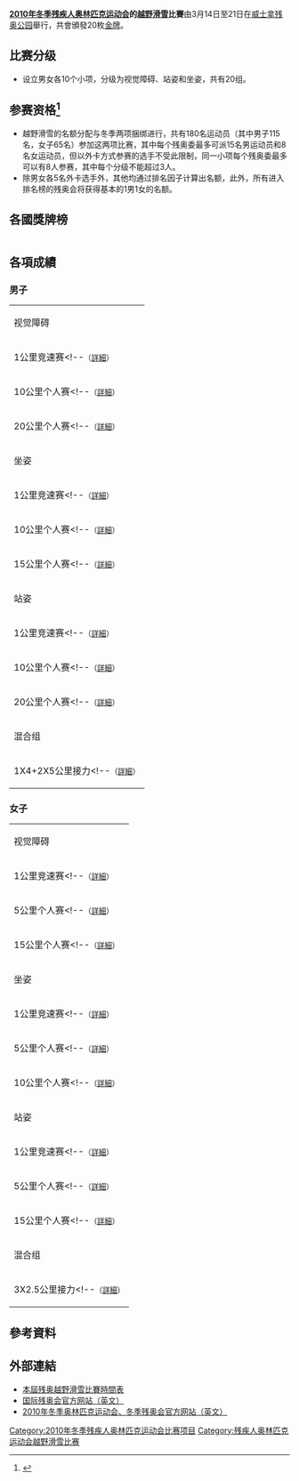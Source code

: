'''[[2010年冬季残疾人奥林匹克运动会|2010年冬季残疾人奥林匹克运动会]]的[[越野滑雪|越野滑雪]]比賽'''由3月14日至21日在[[威士拿残奥公园|威士拿残奥公园]]舉行，共會頒發20枚[[金牌|金牌]]。

== 比赛分级 ==
*设立男女各10个小项，分级为视觉障碍、站姿和坐姿，共有20组。

== 参赛资格<ref>{{Cite web |url=http://www.paralympic.org/release/Main_Sections_Menu/Paralympic_Games/Vancouver_2010/2008_04_30_Van2010_PWG_QC.pdf |title=2010年冬季残奥会各项名额分配（英文） |accessdate=2008-12-21 |archive-date=2009-02-06 |archive-url=https://web.archive.org/web/20090206081731/http://paralympic.org/release/Main_Sections_Menu/Paralympic_Games/Vancouver_2010/2008_04_30_Van2010_PWG_QC.pdf |dead-url=no }}</ref> ==
*越野滑雪的名额分配与冬季两项捆绑进行，共有180名运动员（其中男子115名，女子65名）参加这两项比赛，其中每个残奥委最多可派15名男运动员和8名女运动员，但以外卡方式参赛的选手不受此限制，同一小项每个残奥委最多可以有8人参赛，其中每个分级不能超过3人。
*除男女各5名外卡选手外，其他均通过排名因子计算出名额，此外，所有进入排名榜的残奥会将获得基本的1男1女的名额。

== 各國獎牌榜 ==
{| {{RankedMedalTable|class=wikitable sortable}}
|-
<!--| 1 ||align=left| {{FlagIOC|GBR|2008年夏季}} || 2 || 2 || 2 || 6
|-
| 2 ||align=left| {{FlagIOC|AUS|2008年夏季}} || 2 || 1 || 0 || 3
|-
| 3 ||align=left| {{FlagIOC|CAN|2008年夏季}} || 1 || 1 || 2 || 4
|-
| 4 ||align=left| {{FlagIOC|USA|2008年夏季}} || 1 || 1 || 1 || 3
|-
| 5 ||align=left| {{FlagIOC|CHN|2008年夏季}} || 1 || 1 || 0 || 2
|-
| 5 ||align=left| {{FlagIOC|NED|2008年夏季}} || 1 || 1 || 0 || 2
|-
| 5 ||align=left| {{FlagIOC|POL|2008年夏季}} || 1 || 1 || 0 || 2
|-
| 8 ||align=left| {{FlagIOC|NZL|2008年夏季}} || 1 || 0 || 2 || 3
|-
| 9 ||align=left| {{FlagIOC|DEN|2008年夏季}} || 1 || 0 || 1 || 2
|-
| 9 ||align=left| {{FlagIOC|ROU|2008年夏季}} || 1 || 0 || 1 || 2
|-
| 11 ||align=left| {{FlagIOC|BUL|2008年夏季}} || 1 || 0 || 0 || 1
|-
| 11 ||align=left| {{FlagIOC|NOR|2008年夏季}} || 1 || 0 || 0 || 1
|-
| 13 ||align=left| {{FlagIOC|GER|2008年夏季}} || 0 || 1 || 1 || 2
|-
| 14 ||align=left| {{FlagIOC|CZE|2008年夏季}} || 0 || 1 || 0 || 1
|-
| 14 ||align=left| {{FlagIOC|EST|2008年夏季}} || 0 || 1 || 0 || 1
|-
| 14 ||align=left| {{FlagIOC|FIN|2008年夏季}} || 0 || 1 || 0 || 1
|-
| 14 ||align=left| {{FlagIOC|GRE|2008年夏季}} || 0 || 1 || 0 || 1
|-
| 14 ||align=left| {{FlagIOC|ITA|2008年夏季}} || 0 || 1 || 0 || 1
|-
| 19 ||align=left| {{FlagIOC|BLR|2008年夏季}} || 0 || 0 || 2 || 2
|-
| 19 ||align=left| {{FlagIOC|FRA|2008年夏季}} || 0 || 0 || 2 || 2
|-
|- class="sortbottom"
!colspan=2| 總計： || 14 || 14 || 14 || 42-->
|}
<!-- 按格式替换即可
|-
| 1 ||align=left| {{}} || 12 || 1 || 2 || 15
-->

== 各項成績 ==
=== 男子 ===
{| {{MedalistTable|type=項目|columns=2|labelwidth=180px|style=font-size:small;}}
|-
|colspan=7|视觉障碍
|-
|1公里竞速赛<!--<small>（[[2008年夏季奧林匹克運動會賽艇比賽—男子單人雙槳|詳細]]）</small>
| {{flagIOCathlete|[[奥拉夫·蒂夫特|奥拉夫·-{zh-hans:蒂夫特;zh-hant:塔夫特;zh-hk:托夫}-]]|NOR|2008年夏季}}||6:59.83
| {{flagIOCathlete|[[翁德雷·西内克|翁德雷·-{zh-hans:西内克;zh-hant:辛尼克}-]]|CZE|2008年夏季}}||7:00.63
| {{flagIOCathlete|[[马赫·德赖斯代尔|马赫·-{zh-hans:德赖斯代尔;zh-hant:德萊斯戴}-]]|NZL|2008年夏季}}||7:01.56-->
|-
|10公里个人赛<!--<small>（[[2008年夏季奧林匹克運動會賽艇比賽—男子雙人單槳無舵手|詳細]]）</small>
| {{flagIOCathlete|[[德鲁·吉恩|德鲁·-{zh-hans:吉恩;zh-hant:吉恩}-]]|AUS|2008年夏季}}<br>{{flagIOCathlete|[[邓肯·弗里|邓肯·-{zh-hans:弗里;zh-hant:佛里}-]]|AUS|2008年夏季}}||6:37.44
| {{flagIOCathlete|[[戴维·考尔德|戴维·-{zh-hans:考尔德;zh-hant:考德爾}-]]|CAN|2008年夏季}}<br>{{flagIOCathlete|[[斯科特·弗兰德森|-{zh-hans:斯科特·弗兰德森;zh-hant:史考特·佛蘭德森;zh-hk:史葛·法蘭臣}-]]|CAN|2008年夏季}}||6:39.55
| {{flagIOCathlete|[[内森·特沃德尔|内森·-{zh-hans:特沃德尔;zh-hant:托德}-]]|NZL|2008年夏季}}<br>{{flagIOCathlete|[[乔治·布里奇沃特|乔治·-{zh-hans:布里奇沃特;zh-hant:布瑞奇瓦特}-]]|NZL|2008年夏季}}||6:44.19-->
|-
|20公里个人赛<!--<small>（[[2008年夏季奧林匹克運動會賽艇比賽—男子雙人單槳無舵手|詳細]]）</small>
| {{flagIOCathlete|[[德鲁·吉恩|德鲁·-{zh-hans:吉恩;zh-hant:吉恩}-]]|AUS|2008年夏季}}<br>{{flagIOCathlete|[[邓肯·弗里|邓肯·-{zh-hans:弗里;zh-hant:佛里}-]]|AUS|2008年夏季}}||6:37.44
| {{flagIOCathlete|[[戴维·考尔德|戴维·-{zh-hans:考尔德;zh-hant:考德爾}-]]|CAN|2008年夏季}}<br>{{flagIOCathlete|[[斯科特·弗兰德森|-{zh-hans:斯科特·弗兰德森;zh-hant:史考特·佛蘭德森;zh-hk:史葛·法蘭臣}-]]|CAN|2008年夏季}}||6:39.55
| {{flagIOCathlete|[[内森·特沃德尔|内森·-{zh-hans:特沃德尔;zh-hant:托德}-]]|NZL|2008年夏季}}<br>{{flagIOCathlete|[[乔治·布里奇沃特|乔治·-{zh-hans:布里奇沃特;zh-hant:布瑞奇瓦特}-]]|NZL|2008年夏季}}||6:44.19-->
|-
|colspan=7|坐姿
|-
|1公里竞速赛<!--<small>（[[2008年夏季奧林匹克運動會賽艇比賽—男子單人雙槳|詳細]]）</small>
| {{flagIOCathlete|[[奥拉夫·蒂夫特|奥拉夫·-{zh-hans:蒂夫特;zh-hant:塔夫特;zh-hk:托夫}-]]|NOR|2008年夏季}}||6:59.83
| {{flagIOCathlete|[[翁德雷·西内克|翁德雷·-{zh-hans:西内克;zh-hant:辛尼克}-]]|CZE|2008年夏季}}||7:00.63
| {{flagIOCathlete|[[马赫·德赖斯代尔|马赫·-{zh-hans:德赖斯代尔;zh-hant:德萊斯戴}-]]|NZL|2008年夏季}}||7:01.56-->
|-
|10公里个人赛<!--<small>（[[2008年夏季奧林匹克運動會賽艇比賽—男子雙人單槳無舵手|詳細]]）</small>
| {{flagIOCathlete|[[德鲁·吉恩|德鲁·-{zh-hans:吉恩;zh-hant:吉恩}-]]|AUS|2008年夏季}}<br>{{flagIOCathlete|[[邓肯·弗里|邓肯·-{zh-hans:弗里;zh-hant:佛里}-]]|AUS|2008年夏季}}||6:37.44
| {{flagIOCathlete|[[戴维·考尔德|戴维·-{zh-hans:考尔德;zh-hant:考德爾}-]]|CAN|2008年夏季}}<br>{{flagIOCathlete|[[斯科特·弗兰德森|-{zh-hans:斯科特·弗兰德森;zh-hant:史考特·佛蘭德森;zh-hk:史葛·法蘭臣}-]]|CAN|2008年夏季}}||6:39.55
| {{flagIOCathlete|[[内森·特沃德尔|内森·-{zh-hans:特沃德尔;zh-hant:托德}-]]|NZL|2008年夏季}}<br>{{flagIOCathlete|[[乔治·布里奇沃特|乔治·-{zh-hans:布里奇沃特;zh-hant:布瑞奇瓦特}-]]|NZL|2008年夏季}}||6:44.19-->
|-
|15公里个人赛<!--<small>（[[2008年夏季奧林匹克運動會賽艇比賽—男子雙人單槳無舵手|詳細]]）</small>
| {{flagIOCathlete|[[德鲁·吉恩|德鲁·-{zh-hans:吉恩;zh-hant:吉恩}-]]|AUS|2008年夏季}}<br>{{flagIOCathlete|[[邓肯·弗里|邓肯·-{zh-hans:弗里;zh-hant:佛里}-]]|AUS|2008年夏季}}||6:37.44
| {{flagIOCathlete|[[戴维·考尔德|戴维·-{zh-hans:考尔德;zh-hant:考德爾}-]]|CAN|2008年夏季}}<br>{{flagIOCathlete|[[斯科特·弗兰德森|-{zh-hans:斯科特·弗兰德森;zh-hant:史考特·佛蘭德森;zh-hk:史葛·法蘭臣}-]]|CAN|2008年夏季}}||6:39.55
| {{flagIOCathlete|[[内森·特沃德尔|内森·-{zh-hans:特沃德尔;zh-hant:托德}-]]|NZL|2008年夏季}}<br>{{flagIOCathlete|[[乔治·布里奇沃特|乔治·-{zh-hans:布里奇沃特;zh-hant:布瑞奇瓦特}-]]|NZL|2008年夏季}}||6:44.19-->
|-
|colspan=7|站姿
|-
|1公里竞速赛<!--<small>（[[2008年夏季奧林匹克運動會賽艇比賽—男子單人雙槳|詳細]]）</small>
| {{flagIOCathlete|[[奥拉夫·蒂夫特|奥拉夫·-{zh-hans:蒂夫特;zh-hant:塔夫特;zh-hk:托夫}-]]|NOR|2008年夏季}}||6:59.83
| {{flagIOCathlete|[[翁德雷·西内克|翁德雷·-{zh-hans:西内克;zh-hant:辛尼克}-]]|CZE|2008年夏季}}||7:00.63
| {{flagIOCathlete|[[马赫·德赖斯代尔|马赫·-{zh-hans:德赖斯代尔;zh-hant:德萊斯戴}-]]|NZL|2008年夏季}}||7:01.56-->
|-
|10公里个人赛<!--<small>（[[2008年夏季奧林匹克運動會賽艇比賽—男子雙人單槳無舵手|詳細]]）</small>
| {{flagIOCathlete|[[德鲁·吉恩|德鲁·-{zh-hans:吉恩;zh-hant:吉恩}-]]|AUS|2008年夏季}}<br>{{flagIOCathlete|[[邓肯·弗里|邓肯·-{zh-hans:弗里;zh-hant:佛里}-]]|AUS|2008年夏季}}||6:37.44
| {{flagIOCathlete|[[戴维·考尔德|戴维·-{zh-hans:考尔德;zh-hant:考德爾}-]]|CAN|2008年夏季}}<br>{{flagIOCathlete|[[斯科特·弗兰德森|-{zh-hans:斯科特·弗兰德森;zh-hant:史考特·佛蘭德森;zh-hk:史葛·法蘭臣}-]]|CAN|2008年夏季}}||6:39.55
| {{flagIOCathlete|[[内森·特沃德尔|内森·-{zh-hans:特沃德尔;zh-hant:托德}-]]|NZL|2008年夏季}}<br>{{flagIOCathlete|[[乔治·布里奇沃特|乔治·-{zh-hans:布里奇沃特;zh-hant:布瑞奇瓦特}-]]|NZL|2008年夏季}}||6:44.19-->
|-
|20公里个人赛<!--<small>（[[2008年夏季奧林匹克運動會賽艇比賽—男子雙人單槳無舵手|詳細]]）</small>
| {{flagIOCathlete|[[德鲁·吉恩|德鲁·-{zh-hans:吉恩;zh-hant:吉恩}-]]|AUS|2008年夏季}}<br>{{flagIOCathlete|[[邓肯·弗里|邓肯·-{zh-hans:弗里;zh-hant:佛里}-]]|AUS|2008年夏季}}||6:37.44
| {{flagIOCathlete|[[戴维·考尔德|戴维·-{zh-hans:考尔德;zh-hant:考德爾}-]]|CAN|2008年夏季}}<br>{{flagIOCathlete|[[斯科特·弗兰德森|-{zh-hans:斯科特·弗兰德森;zh-hant:史考特·佛蘭德森;zh-hk:史葛·法蘭臣}-]]|CAN|2008年夏季}}||6:39.55
| {{flagIOCathlete|[[内森·特沃德尔|内森·-{zh-hans:特沃德尔;zh-hant:托德}-]]|NZL|2008年夏季}}<br>{{flagIOCathlete|[[乔治·布里奇沃特|乔治·-{zh-hans:布里奇沃特;zh-hant:布瑞奇瓦特}-]]|NZL|2008年夏季}}||6:44.19-->
|-
|colspan=7|混合组
|-
|1X4+2X5公里接力<!--<small>（[[2008年夏季奧林匹克運動會賽艇比賽—男子單人雙槳|詳細]]）</small>
| {{flagIOCathlete|[[奥拉夫·蒂夫特|奥拉夫·-{zh-hans:蒂夫特;zh-hant:塔夫特;zh-hk:托夫}-]]|NOR|2008年夏季}}||6:59.83
| {{flagIOCathlete|[[翁德雷·西内克|翁德雷·-{zh-hans:西内克;zh-hant:辛尼克}-]]|CZE|2008年夏季}}||7:00.63
| {{flagIOCathlete|[[马赫·德赖斯代尔|马赫·-{zh-hans:德赖斯代尔;zh-hant:德萊斯戴}-]]|NZL|2008年夏季}}||7:01.56-->
|}

=== 女子 ===
{| {{MedalistTable|type=項目|columns=2|labelwidth=180px|style=font-size:small;}}
|-
|colspan=7|视觉障碍
|-
|1公里竞速赛<!--<small>（[[2008年夏季奧林匹克運動會賽艇比賽—男子單人雙槳|詳細]]）</small>
| {{flagIOCathlete|[[奥拉夫·蒂夫特|奥拉夫·-{zh-hans:蒂夫特;zh-hant:塔夫特;zh-hk:托夫}-]]|NOR|2008年夏季}}||6:59.83
| {{flagIOCathlete|[[翁德雷·西内克|翁德雷·-{zh-hans:西内克;zh-hant:辛尼克}-]]|CZE|2008年夏季}}||7:00.63
| {{flagIOCathlete|[[马赫·德赖斯代尔|马赫·-{zh-hans:德赖斯代尔;zh-hant:德萊斯戴}-]]|NZL|2008年夏季}}||7:01.56-->
|-
|5公里个人赛<!--<small>（[[2008年夏季奧林匹克運動會賽艇比賽—男子雙人單槳無舵手|詳細]]）</small>
| {{flagIOCathlete|[[德鲁·吉恩|德鲁·-{zh-hans:吉恩;zh-hant:吉恩}-]]|AUS|2008年夏季}}<br>{{flagIOCathlete|[[邓肯·弗里|邓肯·-{zh-hans:弗里;zh-hant:佛里}-]]|AUS|2008年夏季}}||6:37.44
| {{flagIOCathlete|[[戴维·考尔德|戴维·-{zh-hans:考尔德;zh-hant:考德爾}-]]|CAN|2008年夏季}}<br>{{flagIOCathlete|[[斯科特·弗兰德森|-{zh-hans:斯科特·弗兰德森;zh-hant:史考特·佛蘭德森;zh-hk:史葛·法蘭臣}-]]|CAN|2008年夏季}}||6:39.55
| {{flagIOCathlete|[[内森·特沃德尔|内森·-{zh-hans:特沃德尔;zh-hant:托德}-]]|NZL|2008年夏季}}<br>{{flagIOCathlete|[[乔治·布里奇沃特|乔治·-{zh-hans:布里奇沃特;zh-hant:布瑞奇瓦特}-]]|NZL|2008年夏季}}||6:44.19-->
|-
|15公里个人赛<!--<small>（[[2008年夏季奧林匹克運動會賽艇比賽—男子雙人單槳無舵手|詳細]]）</small>
| {{flagIOCathlete|[[德鲁·吉恩|德鲁·-{zh-hans:吉恩;zh-hant:吉恩}-]]|AUS|2008年夏季}}<br>{{flagIOCathlete|[[邓肯·弗里|邓肯·-{zh-hans:弗里;zh-hant:佛里}-]]|AUS|2008年夏季}}||6:37.44
| {{flagIOCathlete|[[戴维·考尔德|戴维·-{zh-hans:考尔德;zh-hant:考德爾}-]]|CAN|2008年夏季}}<br>{{flagIOCathlete|[[斯科特·弗兰德森|-{zh-hans:斯科特·弗兰德森;zh-hant:史考特·佛蘭德森;zh-hk:史葛·法蘭臣}-]]|CAN|2008年夏季}}||6:39.55
| {{flagIOCathlete|[[内森·特沃德尔|内森·-{zh-hans:特沃德尔;zh-hant:托德}-]]|NZL|2008年夏季}}<br>{{flagIOCathlete|[[乔治·布里奇沃特|乔治·-{zh-hans:布里奇沃特;zh-hant:布瑞奇瓦特}-]]|NZL|2008年夏季}}||6:44.19-->
|-
|colspan=7|坐姿
|-
|1公里竞速赛<!--<small>（[[2008年夏季奧林匹克運動會賽艇比賽—男子單人雙槳|詳細]]）</small>
| {{flagIOCathlete|[[奥拉夫·蒂夫特|奥拉夫·-{zh-hans:蒂夫特;zh-hant:塔夫特;zh-hk:托夫}-]]|NOR|2008年夏季}}||6:59.83
| {{flagIOCathlete|[[翁德雷·西内克|翁德雷·-{zh-hans:西内克;zh-hant:辛尼克}-]]|CZE|2008年夏季}}||7:00.63
| {{flagIOCathlete|[[马赫·德赖斯代尔|马赫·-{zh-hans:德赖斯代尔;zh-hant:德萊斯戴}-]]|NZL|2008年夏季}}||7:01.56-->
|-
|5公里个人赛<!--<small>（[[2008年夏季奧林匹克運動會賽艇比賽—男子雙人單槳無舵手|詳細]]）</small>
| {{flagIOCathlete|[[德鲁·吉恩|德鲁·-{zh-hans:吉恩;zh-hant:吉恩}-]]|AUS|2008年夏季}}<br>{{flagIOCathlete|[[邓肯·弗里|邓肯·-{zh-hans:弗里;zh-hant:佛里}-]]|AUS|2008年夏季}}||6:37.44
| {{flagIOCathlete|[[戴维·考尔德|戴维·-{zh-hans:考尔德;zh-hant:考德爾}-]]|CAN|2008年夏季}}<br>{{flagIOCathlete|[[斯科特·弗兰德森|-{zh-hans:斯科特·弗兰德森;zh-hant:史考特·佛蘭德森;zh-hk:史葛·法蘭臣}-]]|CAN|2008年夏季}}||6:39.55
| {{flagIOCathlete|[[内森·特沃德尔|内森·-{zh-hans:特沃德尔;zh-hant:托德}-]]|NZL|2008年夏季}}<br>{{flagIOCathlete|[[乔治·布里奇沃特|乔治·-{zh-hans:布里奇沃特;zh-hant:布瑞奇瓦特}-]]|NZL|2008年夏季}}||6:44.19-->
|-
|10公里个人赛<!--<small>（[[2008年夏季奧林匹克運動會賽艇比賽—男子雙人單槳無舵手|詳細]]）</small>
| {{flagIOCathlete|[[德鲁·吉恩|德鲁·-{zh-hans:吉恩;zh-hant:吉恩}-]]|AUS|2008年夏季}}<br>{{flagIOCathlete|[[邓肯·弗里|邓肯·-{zh-hans:弗里;zh-hant:佛里}-]]|AUS|2008年夏季}}||6:37.44
| {{flagIOCathlete|[[戴维·考尔德|戴维·-{zh-hans:考尔德;zh-hant:考德爾}-]]|CAN|2008年夏季}}<br>{{flagIOCathlete|[[斯科特·弗兰德森|-{zh-hans:斯科特·弗兰德森;zh-hant:史考特·佛蘭德森;zh-hk:史葛·法蘭臣}-]]|CAN|2008年夏季}}||6:39.55
| {{flagIOCathlete|[[内森·特沃德尔|内森·-{zh-hans:特沃德尔;zh-hant:托德}-]]|NZL|2008年夏季}}<br>{{flagIOCathlete|[[乔治·布里奇沃特|乔治·-{zh-hans:布里奇沃特;zh-hant:布瑞奇瓦特}-]]|NZL|2008年夏季}}||6:44.19-->
|-
|colspan=7|站姿
|-
|1公里竞速赛<!--<small>（[[2008年夏季奧林匹克運動會賽艇比賽—男子單人雙槳|詳細]]）</small>
| {{flagIOCathlete|[[奥拉夫·蒂夫特|奥拉夫·-{zh-hans:蒂夫特;zh-hant:塔夫特;zh-hk:托夫}-]]|NOR|2008年夏季}}||6:59.83
| {{flagIOCathlete|[[翁德雷·西内克|翁德雷·-{zh-hans:西内克;zh-hant:辛尼克}-]]|CZE|2008年夏季}}||7:00.63
| {{flagIOCathlete|[[马赫·德赖斯代尔|马赫·-{zh-hans:德赖斯代尔;zh-hant:德萊斯戴}-]]|NZL|2008年夏季}}||7:01.56-->
|-
|5公里个人赛<!--<small>（[[2008年夏季奧林匹克運動會賽艇比賽—男子雙人單槳無舵手|詳細]]）</small>
| {{flagIOCathlete|[[德鲁·吉恩|德鲁·-{zh-hans:吉恩;zh-hant:吉恩}-]]|AUS|2008年夏季}}<br>{{flagIOCathlete|[[邓肯·弗里|邓肯·-{zh-hans:弗里;zh-hant:佛里}-]]|AUS|2008年夏季}}||6:37.44
| {{flagIOCathlete|[[戴维·考尔德|戴维·-{zh-hans:考尔德;zh-hant:考德爾}-]]|CAN|2008年夏季}}<br>{{flagIOCathlete|[[斯科特·弗兰德森|-{zh-hans:斯科特·弗兰德森;zh-hant:史考特·佛蘭德森;zh-hk:史葛·法蘭臣}-]]|CAN|2008年夏季}}||6:39.55
| {{flagIOCathlete|[[内森·特沃德尔|内森·-{zh-hans:特沃德尔;zh-hant:托德}-]]|NZL|2008年夏季}}<br>{{flagIOCathlete|[[乔治·布里奇沃特|乔治·-{zh-hans:布里奇沃特;zh-hant:布瑞奇瓦特}-]]|NZL|2008年夏季}}||6:44.19-->
|-
|15公里个人赛<!--<small>（[[2008年夏季奧林匹克運動會賽艇比賽—男子雙人單槳無舵手|詳細]]）</small>
| {{flagIOCathlete|[[德鲁·吉恩|德鲁·-{zh-hans:吉恩;zh-hant:吉恩}-]]|AUS|2008年夏季}}<br>{{flagIOCathlete|[[邓肯·弗里|邓肯·-{zh-hans:弗里;zh-hant:佛里}-]]|AUS|2008年夏季}}||6:37.44
| {{flagIOCathlete|[[戴维·考尔德|戴维·-{zh-hans:考尔德;zh-hant:考德爾}-]]|CAN|2008年夏季}}<br>{{flagIOCathlete|[[斯科特·弗兰德森|-{zh-hans:斯科特·弗兰德森;zh-hant:史考特·佛蘭德森;zh-hk:史葛·法蘭臣}-]]|CAN|2008年夏季}}||6:39.55
| {{flagIOCathlete|[[内森·特沃德尔|内森·-{zh-hans:特沃德尔;zh-hant:托德}-]]|NZL|2008年夏季}}<br>{{flagIOCathlete|[[乔治·布里奇沃特|乔治·-{zh-hans:布里奇沃特;zh-hant:布瑞奇瓦特}-]]|NZL|2008年夏季}}||6:44.19-->
|-
|colspan=7|混合组
|-
|3X2.5公里接力<!--<small>（[[2008年夏季奧林匹克運動會賽艇比賽—男子單人雙槳|詳細]]）</small>
| {{flagIOCathlete|[[奥拉夫·蒂夫特|奥拉夫·-{zh-hans:蒂夫特;zh-hant:塔夫特;zh-hk:托夫}-]]|NOR|2008年夏季}}||6:59.83
| {{flagIOCathlete|[[翁德雷·西内克|翁德雷·-{zh-hans:西内克;zh-hant:辛尼克}-]]|CZE|2008年夏季}}||7:00.63
| {{flagIOCathlete|[[马赫·德赖斯代尔|马赫·-{zh-hans:德赖斯代尔;zh-hant:德萊斯戴}-]]|NZL|2008年夏季}}||7:01.56-->
|}
== 參考資料 ==
{{Reflist}}

== 外部連結 ==
*[http://www.vancouver2010.com/en/athletes-and-sports/sports/-/40788/34238/1lf1wz1/cross-country-skiing-paralympi.html 本屆残奥越野滑雪比賽時間表]{{Wayback|url=http://www.vancouver2010.com/en/athletes-and-sports/sports/-/40788/34238/1lf1wz1/cross-country-skiing-paralympi.html |date=20091008060845 }}
*[http://www.paralympic.org 国际残奥会官方网站（英文）]{{Wayback|url=http://www.paralympic.org/ |date=20060511001905 }}
*[http://www.vancouver2010.com 2010年冬季奥林匹克运动会、冬季残奥会官方网站（英文）]{{Wayback|url=http://www.vancouver2010.com/ |date=20100228081422 }}

{{残疾人奥林匹克运动会越野滑雪比赛}}
{{2010年冬季残疾人奥林匹克运动会项目}}

[[Category:2010年冬季残疾人奥林匹克运动会比赛项目|Category:2010年冬季残疾人奥林匹克运动会比赛项目]]
[[Category:残疾人奥林匹克运动会越野滑雪比赛|Category:残疾人奥林匹克运动会越野滑雪比赛]]